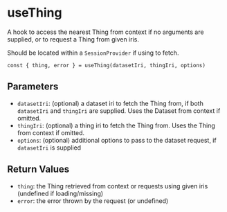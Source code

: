 
<Meta title="Hooks/useThing" />

# useThing

A hook to access the nearest Thing from context if no arguments are supplied, or to request a Thing from given iris.

Should be located within a `SessionProvider` if using to fetch.

```
const { thing, error } = useThing(datasetIri, thingIri, options)
```

## Parameters

- `datasetIri`: (optional) a dataset iri to fetch the Thing from, if both `datasetIri` and `thingIri` are supplied. Uses the Dataset from context if omitted.
- `thingIri`: (optional) a thing iri to fetch the Thing from. Uses the Thing from context if omitted.
- `options`: (optional) additional options to pass to the dataset request, if `datasetIri` is supplied

## Return Values

- `thing`: the Thing retrieved from context or requests using given iris (undefined if loading/missing)
- `error`: the error thrown by the request (or undefined)

